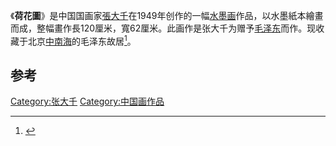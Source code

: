 {{Infobox Painting
| image_file         = 
| painting_alignment = 
| image_size         = 
| title              = 荷花圖
| artist             = [[張大千|張大千]]
| year               = 1949
| type               = 寫景
| height_metric= 120
| width_metric= 62
| city               = [[北京|北京]]
| museum             = [[毛澤東|毛澤東]]故居
}}

《'''荷花圖'''》是中国国画家[[張大千|張大千]]在1949年创作的一幅[[水墨画|水墨画]]作品，以水墨紙本繪畫而成，整幅畫作長120厘米，寬62厘米。此画作是张大千为赠予[[毛泽东|毛泽东]]而作。现收藏于北京[[中南海|中南海]]的毛泽东故居<ref>{{cite web |title=张大千赠毛泽东的《荷花图》 |url=http://www.huaxia.com/wh/wwtd/00250352.html |website=华夏经纬网 |accessdate=2019-10-10 |archive-date=2019-10-10 |archive-url=https://web.archive.org/web/20191010235409/http://www.huaxia.com/wh/wwtd/00250352.html |dead-url=no }}</ref>。

==参考==
{{reflist}}

[[Category:张大千|Category:张大千]]
[[Category:中国画作品|Category:中国画作品]]
{{paint-stub}}
